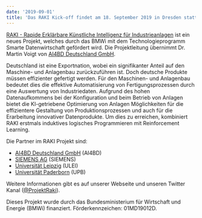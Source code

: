 ```yaml
---
date: '2019-09-01'
title: 'Das RAKI Kick-off findet am 18. September 2019 in Dresden statt.'
---
```


[RAKI - Rapide Erklärbare Künstliche Intelligenz für Industrieanlagen](https://www.digitale-technologien.de/DT/Redaktion/DE/Standardartikel/Smarte-Datenwirtschaft-Projekte/smarte_datenwirtschaft_raki.html) ist ein neues Projekt, welches durch das BMWi mit dem Technologieprogramm Smarte Datenwirtschaft gefördert wird. Die Projektleitung übernimmt Dr. Martin Voigt von [AI4BD Deutschland GmbH](https://ai4bd.com).


Deutschland ist eine Exportnation, wobei ein signifikanter Anteil auf den Maschine- und Anlagenbau zurückzuführen ist. Doch deutsche Produkte müssen effizienter gefertigt werden. Für den Maschinen- und Anlagenbau bedeutet dies die effektive Automatisierung von Fertigungsprozessen durch eine Auswertung von Industriedaten. Aufgrund des hohen Datenaufkommens bei der Konfiguration und beim Betrieb von Anlagen bietet die KI-getriebene Optimierung von Anlagen Möglichkeiten für die effizientere Gestaltung von Produktionsprozessen und auch für die Erarbeitung innovativer Datenprodukte. Um dies zu erreichen, kombiniert RAKI erstmals induktives logisches Programmieren mit Reinforcement Learning.


Die Partner im RAKI Projekt sind:

- [AI4BD Deutschland GmbH](https://ai4bd.com) (AI4BD)
- [SIEMENS AG](https://siemens.de) (SIEMENS)
- [Universität Leipzig](https://www.uni-leipzig.de) (ULEI)
- [Universität Paderborn](https://www.uni-paderborn.de) (UPB)

Weitere Informationen gibt es auf unserer <Link to="/">Webseite</Link> und unseren Twitter Kanal ([@ProjektRaki](https://twitter.com/ProjektRaki)).

Dieses Projekt wurde durch das Bundesministerium für Wirtschaft und Energie (BMWi) finanziert. Förderkennzeichen: 01MD19012D.

